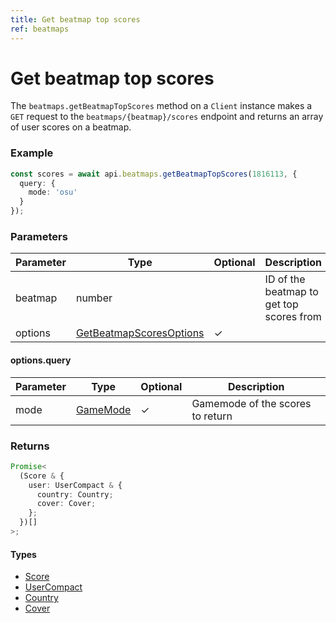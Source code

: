 ```yaml
---
title: Get beatmap top scores
ref: beatmaps
---
```


# Get beatmap top scores

The `beatmaps.getBeatmapTopScores` method on a `Client` instance makes a `GET` request to the `beatmaps/{beatmap}/scores` endpoint and returns an array of user scores on a beatmap.

### Example

```ts
const scores = await api.beatmaps.getBeatmapTopScores(1816113, {
  query: {
    mode: 'osu'
  }
});
```

### Parameters

| Parameter | Type                                                              | Optional | Description                              |
| --------- | ----------------------------------------------------------------- | -------- | ---------------------------------------- |
| beatmap   | number                                                            |          | ID of the beatmap to get top scores from |
| options   | [GetBeatmapScoresOptions](/references/get-beatmap-scores-options) | ✓        |                                          |

#### options.query

| Parameter | Type                              | Optional | Description                      |
| --------- | --------------------------------- | -------- | -------------------------------- |
| mode      | [GameMode](/references/game-mode) | ✓        | Gamemode of the scores to return |

### Returns

```ts
Promise<
  (Score & {
    user: UserCompact & {
      country: Country;
      cover: Cover;
    };
  })[]
>;
```

#### Types

- [Score](/references/score)
- [UserCompact](/references/user-compact)
- [Country](/references/country)
- [Cover](/references/cover)
